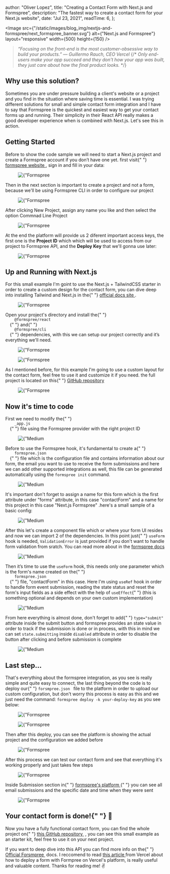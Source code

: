 
  author: "Oliver Lopez",
  title: "Creating a Contact Form with Next.js and Formspree",
  description:
    "The fastest way to create a contact form for your Next.js website",
  date: "Jul 23, 2021",
  readTime: 6,
};


<Image
  src={"/static/images/blog_img/nextjs-and-formspree/next_formspree_banner.svg"}
  alt={"Next.js and Formspree"}
  layout="responsive"
  width={500}
  height={150}
/>

<blockquote className="break-words text-md text-left leading-relaxed">
  <i>
    “Focusing on the front-end is the most customer-obsessive way to build your
    products.” — <span>Guillermo Rauch, CEO Vercel</span>
  </i>
  {/* <i>
    Only end-users make your app succeed and they don't how your app was built,
    they just care about how the final product looks.
  </i> */}
</blockquote>

<h2 className="mt-6 text-2xl font-bold">Why use this solution?</h2>

<p className="break-words text-md text-left leading-relaxed text-gray-700 dark:text-white">
  Sometimes you are under pressure building a client's website or a project and
  you find in the situation where saving time is essential. I was trying
  different solutions for small and simple contact form integration and I have
  to say that Formspree is the quickest and easiest way to get your contact
  forms up and running. Their simplicity in their React API really makes a good
  developer experience when is combined with Next.js. Let's see this in action.
</p>

<h2 className="mt-6 text-2xl font-bold">Getting Started</h2>

<p className="break-words text-md text-left leading-relaxed text-gray-700 dark:text-white">
  Before to show the code sample we will need to start a Next.js project and
  create a Formspree account if you don’t have one yet. first visit{" "}
  <a className="text-blue-400 dark:text-blue-400" href="https://formspree.io">
    formspree website
  </a>
  , sign in and fill in your data:
</p>

<figure className="md:px-5 md:mt-4 md:mb-5">
  <Image
    className="rounded-lg"
    src={"/static/images/blog_img/nextjs-and-formspree/platform_1.png"}
    alt={"Formspree sign up"}
    layout="responsive"
    width={700}
    height={375}
  />
</figure>

<p className="break-words text-md text-left leading-relaxed text-gray-700 dark:text-white">
  Then in the next section is important to create a project and not a form,
  because we'll be using Formspree CLI in order to configure our project
</p>

<figure className="md:px-5 md:mt-4 md:mb-5">
  <Image
    className="rounded-lg"
    src={"/static/images/blog_img/nextjs-and-formspree/platform_2.png"}
    alt={"Formspree create a project"}
    layout="responsive"
    width={700}
    height={375}
  />
</figure>

<p className="break-words text-md text-left leading-relaxed text-gray-700 dark:text-white">
  After clicking New Project, assign any name you like and then select the
  option <span className="font-semibold">Commnad Line Project</span>
</p>

<figure className="md:px-5 md:mt-4 md:mb-5">
  <Image
    className="rounded-lg"
    src={"/static/images/blog_img/nextjs-and-formspree/platform_3.png"}
    alt={"Formspree sign up"}
    layout="responsive"
    width={400}
    height={450}
  />
</figure>

<p className="break-words text-md text-left leading-relaxed text-gray-700 dark:text-white">
  At the end the platform will provide us 2 diferent important access keys, the
  first one is the <b>Project ID</b> which which will be used to access from our
  project to Formspree API, and the <b>Deploy Key</b> that we'll gonna use
  later:
</p>

<figure className="md:px-5 md:mt-4 md:mb-5">
  <Image
    className="rounded-lg"
    src={"/static/images/blog_img/nextjs-and-formspree/platform_4.png"}
    alt={"Formspree sign up"}
    layout="responsive"
    width={900}
    height={210}
  />
</figure>

<h2 className="mt-6 text-2xl font-bold">Up and Running with Next.js</h2>

<p className="break-words text-md text-left leading-relaxed text-gray-700 dark:text-white">
  For this small example I'm goint to use the Next.js + TailwindCSS starter in
  order to create a custom design for the contact form, you can dive deep into
  installing Tailwind and Next.js in the{" "}
  <a
    className="text-blue-500 dark:text-blue-400"
    href="https://tailwindcss.com/docs/guides/nextjs"
  >
    official docs site
  </a>
  .
</p>

<figure className="md:px-5 md:mt-4 md:mb-5">
  <Image
    className="rounded-lg"
    src={"/static/images/blog_img/nextjs-and-formspree/cli_1.png"}
    alt={"Formspree sign up"}
    layout="responsive"
    width={900}
    height={110}
  />
</figure>

<p className="break-words text-md text-left leading-relaxed text-gray-700 dark:text-white">
  Open your project's directory and install the{" "}
  <code className="dark:text-black bg-gray-300 rounded-lg font-semibold px-2 py-1">
    @formspree/react
  </code>{" "}
  and{" "}
  <code className="dark:text-black bg-gray-300 rounded-lg font-semibold px-2 py-1">
    @formspree/cli
  </code>{" "}
  dependencies, with this we can setup our project correctly and it’s everything
  we'll need.
</p>

<figure className="md:px-5 md:mt-4 md:mb-5">
  <Image
    className="rounded-lg"
    src={"/static/images/blog_img/nextjs-and-formspree/cli_4.png"}
    alt={"Formspree sign up"}
    layout="responsive"
    width={900}
    height={100}
  />
</figure>

<figure className="md:px-5 mt-4 md:mb-5">
  <Image
    className="rounded-lg"
    src={"/static/images/blog_img/nextjs-and-formspree/cli_5.png"}
    alt={"Formspree sign up"}
    layout="responsive"
    width={900}
    height={100}
  />
</figure>

<p className="break-words text-md text-left leading-relaxed text-gray-700 dark:text-white">
  As I mentioned before, for this example I'm going to use a custom layout for
  the contact form, feel free to use it and customize it if you need. the full
  project is located on this{" "}
  <a
    className="text-blue-500 dark:text-blue-400"
    href="https://github.com/oliverloops/Next-Formspree"
  >
    GitHub repository
  </a>
</p>

<figure className="md:px-5 mt-4 md:mb-5">
  <Image
    className="rounded-lg"
    src={"/static/images/blog_img/nextjs-and-formspree/form_layout.png"}
    alt={"Formspree sign up"}
    layout="responsive"
    width={"auto"}
    height={"auto"}
  />
</figure>

<h2 className="mt-6 text-2xl font-bold">Now it's time to code</h2>

<p className="break-words text-md text-left leading-relaxed text-gray-700 dark:text-white">
  First we need to modify the{" "}
  <code className="dark:text-black bg-gray-300 rounded-lg font-semibold px-2 py-1">
    _app.js
  </code>{" "}
  file using the Formspree provider with the right project ID
</p>

<figure className="md:px-5 md:mt-4 md:mb-5">
  <Image
    className="rounded-lg"
    src={"/static/images/blog_img/nextjs-and-formspree/code_1.png"}
    alt={"Medium Skeleton"}
    layout="responsive"
    width={650}
    height={400}
  />
</figure>

<p className="break-words text-md text-left leading-relaxed text-gray-700 dark:text-white">
  Before to use the Formspree hook, it's fundamental to create a{" "}
  <code className="dark:text-black bg-gray-300 rounded-lg font-semibold px-2 py-1">
    formspree.json
  </code>{" "}
  file which is the configuration file and contains information about our form,
  the email you want to use to receive the form submissions and here we can add
  other supported integrations as well, this file can be generated automatically
  using the <code>formspree init</code> command.
</p>

<figure className="md:px-5 md:mt-4 md:mb-5">
  <Image
    className="rounded-lg"
    src={"/static/images/blog_img/nextjs-and-formspree/cli_6.png"}
    alt={"Medium Skeleton"}
    layout="responsive"
    width={900}
    height={100}
  />
</figure>

<p className="break-words text-md text-left leading-relaxed text-gray-700 dark:text-white">
  It's important don't forget to assign a name for this form which is the first
  attribute under "forms" attribute, in this case "contactForm" and a name for
  this project in this case "Next.js Formspree" .here's a small sample of a
  basic config:
</p>

<figure className="md:px-5 mt-4 md:mb-5">
  <Image
    className="rounded-lg"
    src={"/static/images/blog_img/nextjs-and-formspree/code_2.png"}
    alt={"Medium Skeleton"}
    layout="responsive"
    width={650}
    height={400}
  />
</figure>

<p className="break-words text-md text-left leading-relaxed text-gray-700 dark:text-white">
  After this let's create a component file which or where your form UI resides
  and now we can import 2 of the dependencies. In this point just{" "}
  <code>useForm</code> hook is needed, <code>ValidationError</code>
  is just provided if you don't want to handle form validation from sratch. You can
  read more about in the <a
    className="text-blue-500 dark:text-blue-400"
    href="https://help.formspree.io/hc/en-us/articles/360055613373-The-Formspree-React-library#validation"
  >
    formspree docs
  </a>
</p>

<figure className="md:px-5 md:mt-4 md:mb-5">
  <Image
    className="rounded-lg"
    src={"/static/images/blog_img/nextjs-and-formspree/code_3.png"}
    alt={"Medium Skeleton"}
    layout="responsive"
    width={700}
    height={270}
  />
</figure>

<p className="break-words text-md text-left leading-relaxed text-gray-700 dark:text-white">
  Then it’s time to use the <code>useForm</code> hook, this needs only one
  parameter which is the form's name created on the{" "}
  <code className="dark:text-black bg-gray-300 rounded-lg font-semibold px-2 py-1">
    formspree.json
  </code>{" "}
  file, "contactForm" in this case. Here I'm using <code>useRef</code> hook in
  order to handle form event submission, reading the state status and reset the
  form's input fields as a side effect with the help of <code>useEffect</code>{" "}
  (this is something optional and depends on your own custom implementation)
</p>

<figure className="md:px-5 md:mt-4 md:mb-5">
  <Image
    className="rounded-lg"
    src={"/static/images/blog_img/nextjs-and-formspree/code_4.png"}
    alt={"Medium Skeleton"}
    layout="responsive"
    width={700}
    height={500}
  />
</figure>

<p className="break-words text-md text-left leading-relaxed text-gray-700 dark:text-white">
  From here everything is almost done, don't forget to add{" "}
  <code>type="submit"</code> attribute inside the submit button and formspree
  provides an state value in order to track if the submission is done or in
  process, with this in mind we can set <code>state.submitting</code> inside
  <code>disabled</code> attribute in order to disable the button after clicking and
  before submission is complete
</p>

<figure className="md:px-5 md:mt-4 md:mb-5">
  <Image
    className="rounded-lg"
    src={"/static/images/blog_img/nextjs-and-formspree/code_5.png"}
    alt={"Medium Skeleton"}
    layout="responsive"
    width={700}
    height={285}
  />
</figure>

<h2 className="mt-6 text-2xl font-bold">Last step...</h2>

<p className="break-words text-md text-left leading-relaxed text-gray-700 dark:text-white">
  That's everything about the formspree integration, as you see is really simple
  and quite easy to connect, the last thing beyond the code is to deploy our{" "}
  <code>forsmpree.json </code> file to the platform in order to upload our
  custom configuration, but don't worry this process is easy as this and we just
  need the command: <code>formspree deploy -k your-deploy-key</code> as you see
  below:
</p>

<figure className="md:px-5 md:mt-4 md:mb-5">
  <Image
    className="rounded-lg"
    src={"/static/images/blog_img/nextjs-and-formspree/cli_2.png"}
    alt={"Formspree sign up"}
    layout="responsive"
    width={900}
    height={100}
  />
</figure>

<figure className="md:px-5 mt-4 md:mb-5">
  <Image
    className="rounded-lg"
    src={"/static/images/blog_img/nextjs-and-formspree/cli_3.png"}
    alt={"Formspree sign up"}
    layout="responsive"
    width={900}
    height={180}
  />
</figure>

<p className="break-words text-md text-left leading-relaxed text-gray-700 dark:text-white">
  Then after this deploy, you can see the platform is showing the actual project
  and the configuration we added before
</p>

<figure className="md:px-5 md:mt-4 md:mb-5">
  <Image
    className="rounded-lg"
    src={"/static/images/blog_img/nextjs-and-formspree/platform_5.png"}
    alt={"Formspree sign up"}
    layout="responsive"
    width={900}
    height={150}
  />
</figure>

<p className="break-words text-md text-left leading-relaxed text-gray-700 dark:text-white">
  After this process we can test our contact form and see that everything it's
  working properly and just takes few steps
</p>

<figure className="md:px-5 md:mt-4 md:mb-5">
  <Image
    className="rounded-lg"
    src={"/static/images/blog_img/nextjs-and-formspree/form_example.gif"}
    alt={"Formspree sign up"}
    layout="responsive"
    width={"auto"}
    height={"auto"}
  />
</figure>

<p className="break-words text-md text-left leading-relaxed text-gray-700 dark:text-white">
  Inside Submission section in{" "}
  <a className="text-blue-500 dark:text-blue-400" href="https://forsmpree.io">
    formspree's platform
  </a>{" "}
  you can see all email submissions and the specific date and time when they
  were sent
</p>

<figure className="md:px-5 md:mt-4 md:mb-5">
  <Image
    className="rounded-lg"
    src={"/static/images/blog_img/nextjs-and-formspree/platform_6.png"}
    alt={"Formspree sign up"}
    layout="responsive"
    width={900}
    height={300}
  />
</figure>

<h2 className="mt-6 text-2xl font-bold">
  Your contact form is done!{" "}
  <span role="img" aria-label="party">
    🎉
  </span>
</h2>

<p className="break-words text-md text-left leading-relaxed text-gray-700 dark:text-white">
  Now you have a fully functional contact form, you can find the whole project
  on{" "}
  <a
    className="text-blue-500 dark:text-blue-400"
    href="https://github.com/oliverloops/Next-Formspree"
  >
    this GitHub repository
  </a>
  &nbsp;, you can see this small example as an starter kit, feel free to use it on
  your next project.
</p>

<p className="break-words text-md text-left leading-relaxed text-gray-700 dark:text-white mt-4">
  If you want to deep dive into this API you can find more info on the{" "}
  <a
    className="text-blue-500 dark:text-blue-400"
    href="https://help.formspree.io/hc/en-us"
  >
    Official Forsmpree
  </a>
  &nbsp;docs. I reccomend to read <a
    className="text-blue-500 dark:text-blue-400"
    href="https://vercel.com/guides/deploying-react-forms-using-formspree-with-vercel"
  >
    this article
  </a> from Vercel about how to deploy a form with Formpree on Vercel's platform,
  is really useful and valuable content. Thanks for reading me! <span
    role="img"
    aria-label="victory hand"
  >
    ✌️
  </span>
</p>
